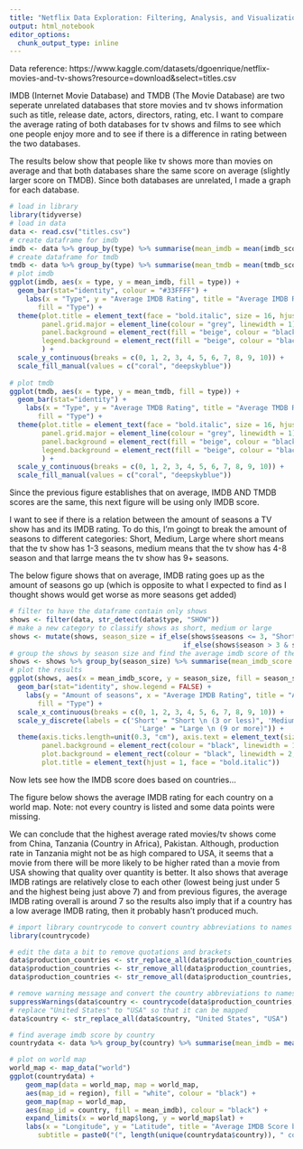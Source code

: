 ---
title: "Netflix Data Exploration: Filtering, Analysis, and Visualizations with R Studio by Andrew Romanof"
output: html_notebook
editor_options: 
  chunk_output_type: inline
---

Data reference: https://www.kaggle.com/datasets/dgoenrique/netflix-movies-and-tv-shows?resource=download&select=titles.csv

IMDB (Internet Movie Database) and TMDB (The Movie Database) are two seperate unrelated databases that store movies and tv shows information such as title, release date, actors, directors, rating, etc. I want to compare the average rating of both databases for tv shows and films to see which one people enjoy more and to see if there is a difference in rating between the two databases.

The results below show that people like tv shows more than movies on average and that both databases share the same score on average (slightly larger score on TMDB). Since both databases are unrelated, I made a graph for each database.

```{r}
# load in library
library(tidyverse)
# load in data
data <- read.csv("titles.csv")
# create dataframe for imdb
imdb <- data %>% group_by(type) %>% summarise(mean_imdb = mean(imdb_score, na.rm = TRUE))
# create dataframe for tmdb
tmdb <- data %>% group_by(type) %>% summarise(mean_tmdb = mean(tmdb_score, na.rm = TRUE))
# plot imdb
ggplot(imdb, aes(x = type, y = mean_imdb, fill = type)) +
  geom_bar(stat="identity", colour = "#33FFFF") +
    labs(x = "Type", y = "Average IMDB Rating", title = "Average IMDB Rating for shows and movies on Netflix",
       fill = "Type") +
  theme(plot.title = element_text(face = "bold.italic", size = 16, hjust = 0.5), 
        panel.grid.major = element_line(colour = "grey", linewidth = 1), 
        panel.background = element_rect(fill = "beige", colour = "black", linewidth = 1),
        legend.background = element_rect(fill = "beige", colour = "black"), 
        ) +
  scale_y_continuous(breaks = c(0, 1, 2, 3, 4, 5, 6, 7, 8, 9, 10)) + 
  scale_fill_manual(values = c("coral", "deepskyblue"))
  
# plot tmdb
ggplot(tmdb, aes(x = type, y = mean_tmdb, fill = type)) +
  geom_bar(stat="identity") +
    labs(x = "Type", y = "Average TMDB Rating", title = "Average TMDB Rating for shows and movies on Netflix",
       fill = "Type") +
  theme(plot.title = element_text(face = "bold.italic", size = 16, hjust = 0.5), 
        panel.grid.major = element_line(colour = "grey", linewidth = 1), 
        panel.background = element_rect(fill = "beige", colour = "black", linewidth = 1),
        legend.background = element_rect(fill = "beige", colour = "black"), 
        ) +
  scale_y_continuous(breaks = c(0, 1, 2, 3, 4, 5, 6, 7, 8, 9, 10)) + 
  scale_fill_manual(values = c("coral", "deepskyblue"))
```

Since the previous figure establishes that on average, IMDB AND TMDB scores are the same, this next figure will be using only IMDB score.

I want to see if there is a relation between the amount of seasons a TV show has and its IMDB rating. To do this, I'm goingt to break the amount of seasons to different categories: Short, Medium, Large where short means that the tv show has 1-3 seasons, medium means that the tv show has 4-8 season and that larrge means the tv show has 9+ seasons.

The below figure shows that on average, IMDB rating goes up as the amount of seasons go up (which is opposite to what I expected to find as I thought shows would get worse as more seasons get added)


```{r}
# filter to have the dataframe contain only shows
shows <- filter(data, str_detect(data$type, "SHOW"))
# make a new category to classify shows as short, medium or large
shows <- mutate(shows, season_size = if_else(shows$seasons <= 3, "Short", 
                                           if_else(shows$season > 3 & shows$seasons < 9, "Medium", "Large")))
# group the shows by season size and find the average imdb score of them
shows <- shows %>% group_by(season_size) %>% summarise(mean_imdb_score = mean(imdb_score, na.rm = TRUE))
# plot the results
ggplot(shows, aes(x = mean_imdb_score, y = season_size, fill = season_size)) +
  geom_bar(stat="identity", show.legend = FALSE) +
    labs(y = "Amount of seasons", x = "Average IMDB Rating", title = "Average IMDB Rating for TV Shows by season size on Netflix",
       fill = "Type") +
  scale_x_continuous(breaks = c(0, 1, 2, 3, 4, 5, 6, 7, 8, 9, 10)) +
  scale_y_discrete(labels = c('Short' = "Short \n (3 or less)", 'Medium' = "Medium \n (Between 4 and 8)",
                                'Large' = "Large \n (9 or more)")) +
  theme(axis.ticks.length=unit(0.3, "cm"), axis.text = element_text(size = 10, face = "bold"),
        panel.background = element_rect(colour = "black", linewidth = 1.5),
        plot.background = element_rect(colour = "black", linewidth = 2, fill = "beige"),
        plot.title = element_text(hjust = 1, face = "bold.italic"))
```
Now lets see how the IMDB score does based on countries...

The figure below shows the average IMDB rating for each country on a world map. Note: not every country is listed and some data points were missing.

We can conclude that the highest average rated movies/tv shows come from China, Tanzania (Country in Africa), Pakistan. Although, production rate in Tanzania might not be as high compared to USA, it seems that a movie from there will be more likely to be higher rated than a movie from USA showing that quality over quantity is better. It also shows that average IMDB ratings are relatively close to each other (lowest being just under 5 and the highest being just above 7) and from previous figures, the average IMDB rating overall is around 7 so the results also imply that if a country has a low average IMDB rating, then it probably hasn't produced much.


```{r}
# import library countrycode to convert country abbreviations to names
library(countrycode)

# edit the data a bit to remove quotations and brackets
data$production_countries <- str_replace_all(data$production_countries, "'", "")
data$production_countries <- str_remove_all(data$production_countries, fixed("["))
data$production_countries <- str_remove_all(data$production_countries, fixed("]"))

# remove warning message and convert the country abbreviations to names in a new column
suppressWarnings(data$country <- countrycode(data$production_countries, origin = "iso2c", destination = "country.name"))
# replace "United States" to "USA" so that it can be mapped
data$country <- str_replace_all(data$country, "United States", "USA")

# find average imdb score by country
countrydata <- data %>% group_by(country) %>% summarise(mean_imdb = mean(imdb_score, na.rm = TRUE))

# plot on world map
world_map <- map_data("world")
ggplot(countrydata) +
    geom_map(data = world_map, map = world_map,
    aes(map_id = region), fill = "white", colour = "black") +
    geom_map(map = world_map,
    aes(map_id = country, fill = mean_imdb), colour = "black") +
    expand_limits(x = world_map$long, y = world_map$lat) +
    labs(x = "Longitude", y = "Latitude", title = "Average IMDB Score by Country",
       subtitle = paste0("(", length(unique(countrydata$country)), " countries)"), fill = "Average IMDB Score")
```



